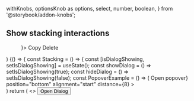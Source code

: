   withKnobs,
  optionsKnob as options,
  select,
  number,
  boolean,
} from '@storybook/addon-knobs';


<Meta title="Examples/Stacking" />

## Show stacking interactions

  <Menu trigger={<Button label="Menu trigger" hasCaret />}>
    <MenuItem>
      Copy
    </MenuItem>
    <MenuItem>
      Delete
    </MenuItem>
  </Menu>
)

<Preview>
  <Story name="Stacking">
    {() => {
      const Stacking = () => {
        const [isDialogShowing, setIsDialogShowing] = useState();
        const showDialog = () => setIsDialogShowing(true);
        const hideDialog = () => setIsDialogShowing(false);
        const PopoverExample = () => (
            <Popover
                trigger={<button>Open popover</button>}
                position="bottom"
                alignment="start"
                distance={8}
            >
                <div className="bgColor--white rounded--all elevation--2 padding--all">
                    <Stacking />
                </div>
            </Popover>
        )
        return (
            <>
            <button onClick={showDialog}>Open Dialog</button>
            <MenuExample />
            <MenuExample />
            <PopoverExample />
            <PopoverExample />
            <Dialog
                disableFocusTrap
                isOpen={isDialogShowing}
                content={<Stacking />}
                onDismiss={hideDialog}
            />
            </>
        )
      } 
      const [isFixed, setIsFixed] = useState(true)
      const toggleFixed = () => setIsFixed(!isFixed);
      return (
        <div style={{ position: isFixed ? "fixed" : undefined }}>
          <button onClick={toggleFixed}>Fixed is{isFixed ? 'ON' : 'OFF'}</button>
          <Stacking />
        </div>
      )
    }}
  </Story>
</Preview>